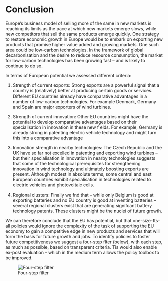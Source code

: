 # Conclusion {-}

Europe’s business model of selling more of the same in new markets is reaching its limits as
the pace at which new markets emerge slows, while new competitors that sell the same products emerge quickly. One strategy to restore economic growth in Europe would be to embark
on exporting new products that promise higher value added and growing markets. One such
area could be low-carbon technologies. In the framework of global decarbonisation and the
desire to reduce resource consumption, the market for low-carbon technologies has been
growing fast – and is likely to continue to do so.

In terms of European potential we assessed different criteria:

1. Strength of current exports: 
Strong exports are a powerful signal that a country is (relatively) better at producing
certain goods or services. Different EU countries already have comparative advantages in a
number of low-carbon technologies. For example Denmark, Germany and Spain are major
exporters of wind turbines.

2. Strength of current innovation: 
Other EU countries might have the potential to develop comparative advantages based on
their specialisation in innovation in these new f elds. For example, Germany is already strong
in patenting electric vehicle technology and might turn this into a comparative advantage

3. Innovation strength in nearby technologies: 
The Czech Republic and the UK have so far not excelled in patenting and exporting wind
turbines – but their specialisation in innovation in nearby technologies suggests that some of
the technological prerequisites for strengthening innovation in wind technology and ultimately boosting exports are present. Although modest in absolute terms, some central and
east European countries exhibit specialisation in technologies related to electric vehicles and
photovoltaic cells.

4. Regional clusters: 
Finally we fnd that – while only Belgium is good at exporting batteries and no EU country
is good at inventing batteries – several regional clusters exist that are generating signifcant
battery technology patents. These clusters might be the nuclei of future growth.

We can therefore conclude that the EU has potential, but that one-size-fts-all policies
would ignore the complexity of the task of supporting the EU economy to gain a competitive
edge in new products and services that will form the basis for future growth and jobs. To
identify policies to foster future competitiveness we suggest a four-step flter (below), with
each step, as much as possible, based on transparent criteria. Tis would also enable ex-post
evaluation – which in the medium term allows the policy toolbox to be improved.

![Four-step filter](images/conc.png){#yo}



